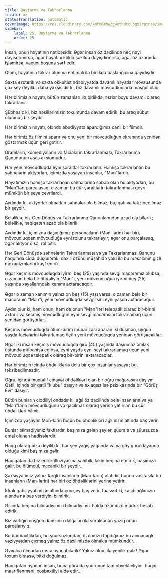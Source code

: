```yaml
---
title: Qaytarma və Təkrarlanma
locale: az
statusTranslation: automatic
coverImage: https://res.cloudinary.com/xmfm6mhw3gwctndtcubgx2rptnae/image/upload/v1740468922/small_cover_tratado_de_psicologia_revolucionaria_a4c0dca4e0.webp
sidebar:
    label: 25. Qaytarma və Təkrarlanma
    order: 25
---
```

İnsan, onun həyatının nəticəsidir. Əgər insan öz daxilində heç nəyi dəyişdirmirsə, əgər həyatını köklü şəkildə dəyişdirmirsə, əgər öz üzərində işləmirsə, vaxtını boşuna sərf edir.

Ölüm, həyatının təkrar olunma ehtimalı ilə birlikdə başlanğıcına qayıdışdır.

Saxta ezoterik və saxta okkultist ədəbiyyatda davamlı həyatlar mövzusunda çox şey deyilib, daha yaxşısıdır ki, biz davamlı mövcudluqlarla məşğul olaq.

Hər birimizin həyatı, bütün zamanları ilə birlikdə, əsrlər boyu davamlı olaraq təkrarlanır.

Şübhəsiz ki, biz nəsillərimizin toxumunda davam edirik; bu artıq sübut olunmuş bir şeydir.

Hər birimizin həyatı, öləndə əbədiyyətə apardığımız canlı bir filmdir.

Hər birimiz öz filmini aparır və onu yeni bir mövcudluğun ekranında yenidən göstərmək üçün geri gətirir.

Dramların, komediyaların və faciələrin təkrarlanması, Təkrarlanma Qanununun əsas aksiomudur.

Hər yeni mövcudluqda eyni şəraitlər təkrarlanır. Həmişə təkrarlanan bu səhnələrin aktyorları, içimizdə yaşayan insanlar, "Mən"lərdir.

Həyatımızın həmişə təkrarlanan səhnələrinə səbəb olan bu aktyorları, bu "Mən"ləri parçalasaq, o zaman bu cür şəraitlərin təkrarlanması qeyri-mümkün bir şeyə çevrilərdi.

Aydındır ki, aktyorlar olmadan səhnələr ola bilməz; bu, qəti və təkzibedilməz bir şeydir.

Beləliklə, biz Geri Dönüş və Təkrarlanma Qanunlarından azad ola bilərik; beləliklə, həqiqətən azad ola bilərik.

Aydındır ki, içimizdə daşıdığımız personajların (Mən-lərin) hər biri, mövcudluqdan mövcudluğa eyni rolunu təkrarlayır; əgər onu parçalasaq, əgər aktyor ölsə, rol bitir.

Hər Geri Dönüşdə səhnələrin Təkrarlanması və ya Təkrarlanması Qanunu haqqında ciddi düşünərək, daxili özünü müşahidə yolu ilə bu məsələnin gizli mexanizmlərini kəşf edirik.

Əgər keçmiş mövcudluqda iyirmi beş (25) yaşında sevgi macəramız olubsa, o zaman belə bir öhdəliyin "Mən"i, yeni mövcudluğun iyirmi beş (25) yaşında xəyallarındakı xanımı axtaracaqdır.

Əgər o zaman xanımın yalnız on beş (15) yaşı varsa, o zaman belə bir macəranın "Mən"i, yeni mövcudluqda sevgilisini eyni yaşda axtaracaqdır.

Aydın olur ki, həm onun, həm də onun "Mən"ləri telepatik olaraq bir-birini axtarır və keçmiş mövcudluğun eyni sevgi macərasını təkrarlamaq üçün yenidən görüşürlər...

Keçmiş mövcudluqda ölüm-dirim mübarizəsi aparan iki düşmən, uyğun yaşda faciələrini təkrarlamaq üçün yeni mövcudluqda yenidən görüşəcəklər.

Əgər iki insan keçmiş mövcudluqda qırx (40) yaşında daşınmaz əmlak üstündə mübahisə edibsə, eyni yaşda eyni şeyi təkrarlamaq üçün yeni mövcudluqda telepatik olaraq bir-birini axtaracaqlar.

Hər birimizin içində öhdəliklərlə dolu bir çox insanlar yaşayır; bu, təkzibedilməzdir.

Oğru, içində müxtəlif cinayət öhdəlikləri olan bir oğru mağarasını daşıyır. Qatil, içində bir qatil "klubu" daşıyır və əxlaqsız isə psixikasında bir "Görüş Evi" daşıyır.

Bütün bunların ciddiliyi ondadır ki, ağıl öz daxilində belə insanların və ya "Mən"lərin mövcudluğunu və qaçılmaz olaraq yerinə yetirilən bu cür öhdəlikləri bilmir.

İçimizdə yaşayan Mən-lərin bütün bu öhdəlikləri ağlımızın altında baş verir.

Bunlar bilmədiyimiz faktlardır, başımıza gələn şeylər, şüuraltı və şüursuzda emal olunan hadisələrdir.

Haqq olaraq bizə deyilib ki, hər şey yağış yağanda və ya göy guruldayanda olduğu kimi başımıza gəlir.

Həqiqətən də biz edirik illüziyasına sahibik, lakin heç nə etmirik, başımıza gəlir, bu ölümcül, mexaniki bir şeydir...

Şəxsiyyətimiz yalnız fərqli insanların (Mən-lərin) alətidir, bunun vasitəsilə bu insanların (Mən-lərin) hər biri öz öhdəliklərini yerinə yetirir.

İdrak qabiliyyətimizin altında çox şey baş verir, təəssüf ki, kasıb ağlımızın altında nə baş verdiyini bilmirik.

Əslində heç nə bilmədiyimizi bilmədiyimiz halda özümüzü müdrik hesab edirik.

Biz varlığın coşğun dənizinin dalğaları ilə sürüklənən yazıq odun parçalarıyıq.

Bu bədbəxtlikdən, bu şüursuzluqdan, özümüzü tapdığımız bu acınacaqlı vəziyyətdən çıxmaq yalnız öz daxilimizdə ölməklə mümkündür...

Əvvəlcə ölmədən necə oyanabilərik? Yalnız ölüm ilə yenilik gəlir! Əgər toxum ölməsə, bitki doğulmaz.

Həqiqətən oyanan insan, buna görə də şüurunun tam obyektivliyini, həqiqi maariflənməni, xoşbəxtliyi əldə edir...

